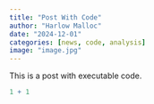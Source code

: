 ```yaml
---
title: "Post With Code"
author: "Harlow Malloc"
date: "2024-12-01"
categories: [news, code, analysis]
image: "image.jpg"
---
```


This is a post with executable code.

```r
1 + 1
```
